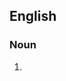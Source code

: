{{also|Eskimologists}}

==English==

===Noun===
{{head|en|noun form}}

# {{plural of|en|eskimologist}}